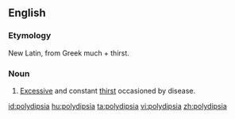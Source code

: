 ==English==

===Etymology===
New Latin, from Greek much + thirst.

===Noun===
{{en-noun|-}}

# {{medicine}} [[Excessive]] and constant [[thirst]] occasioned by disease.

[[id:polydipsia]]
[[hu:polydipsia]]
[[ta:polydipsia]]
[[vi:polydipsia]]
[[zh:polydipsia]]